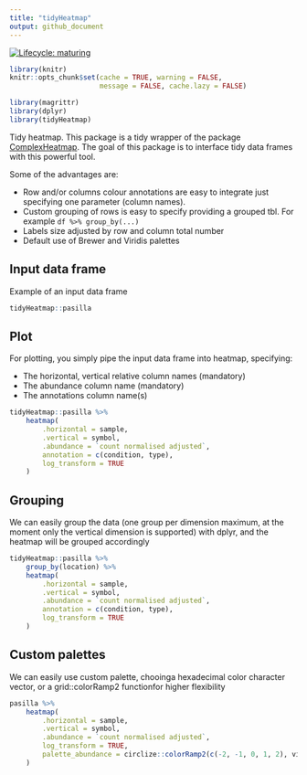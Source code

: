 ```yaml
---
title: "tidyHeatmap"
output: github_document
---
```


  <!-- badges: start -->
  [![Lifecycle: maturing](https://img.shields.io/badge/lifecycle-maturing-blue.svg)](https://www.tidyverse.org/lifecycle/#maturing)
  <!-- badges: end -->


```r
library(knitr)
knitr::opts_chunk$set(cache = TRUE, warning = FALSE, 
                      message = FALSE, cache.lazy = FALSE)

library(magrittr)
library(dplyr)
library(tidyHeatmap)

```

Tidy heatmap. This package is a tidy wrapper of the package [ComplexHeatmap](https://bioconductor.org/packages/release/bioc/html/ComplexHeatmap.html). The goal of this package is to interface tidy data frames with this powerful tool.

Some of the advantages are:

- Row and/or columns colour annotations are easy to integrate just specifying one parameter (column names). 
- Custom grouping of rows is easy to specify providing a grouped tbl. For example `df %>% group_by(...)`
- Labels size adjusted by row and column total number
- Default use of Brewer and Viridis palettes

## Input data frame

Example of an input data frame

```r
tidyHeatmap::pasilla
```


## Plot

For plotting, you simply pipe the input data frame into heatmap, specifying:

- The horizontal, vertical relative column names (mandatory)
- The abundance column name (mandatory)
- The annotations column name(s)

```r
tidyHeatmap::pasilla %>%
	heatmap(
		.horizontal = sample,
		.vertical = symbol,
		.abundance = `count normalised adjusted`,
		annotation = c(condition, type),
		log_transform = TRUE
	)
```

## Grouping

We can easily group the data (one group per dimension maximum, at the moment only the vertical dimension is supported) with dplyr, and the heatmap will be grouped accordingly

```r
tidyHeatmap::pasilla %>%
	group_by(location) %>%
	heatmap(
		.horizontal = sample,
		.vertical = symbol,
		.abundance = `count normalised adjusted`,
		annotation = c(condition, type),
		log_transform = TRUE
	)
```

## Custom palettes

We can easily use custom palette, chooinga hexadecimal color character vector, or a grid::colorRamp2 functionfor higher flexibility

```r
pasilla %>%
	heatmap(
		.horizontal = sample,
		.vertical = symbol,
		.abundance = `count normalised adjusted`,
		log_transform = TRUE, 
		palette_abundance = circlize::colorRamp2(c(-2, -1, 0, 1, 2), viridis::magma(5))
	)
```